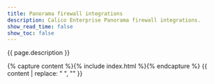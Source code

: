 ```yaml
---
title: Panorama firewall integrations
description: Calico Enterprise Panorama firewall integrations. 
show_read_time: false
show_toc: false
---
```


{{ page.description }}

{% capture content %}{% include index.html %}{% endcapture %}
{{ content | replace: "    ", "" }}
